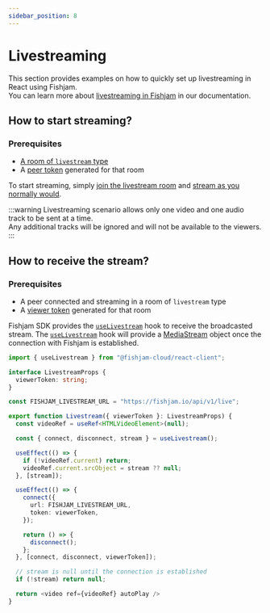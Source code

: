 ```yaml
---
sidebar_position: 8
---
```


# Livestreaming

This section provides examples on how to quickly set up livestreaming in React using Fishjam.  
You can learn more about [livestreaming in Fishjam](/livestreaming) in our documentation.

## How to start streaming?

### Prerequisites

- [A room of `livestream` type](/livestreaming)
- A [peer token](/glossary#peer-token) generated for that room

To start streaming, simply [join the livestream room](/react/connecting) and [stream as you normally would](/react/start-streaming).

:::warning
Livestreaming scenario allows only one video and one audio track to be sent at a time.  
Any additional tracks will be ignored and will not be available to the viewers.
:::

## How to receive the stream?

### Prerequisites

- A peer connected and streaming in a room of `livestream` type
- A [viewer token](/livestreaming) generated for that room

Fishjam SDK provides the [`useLivestream`](/api/web/functions/useLivestream) hook to receive the broadcasted stream.
The [`useLivestream`](/api/web/functions/useLivestream) hook will provide a [MediaStream](https://developer.mozilla.org/en-US/docs/Web/API/MediaStream) object once the connection with Fishjam is established.

```ts
import { useLivestream } from "@fishjam-cloud/react-client";

interface LivestreamProps {
  viewerToken: string;
}

const FISHJAM_LIVESTREAM_URL = "https://fishjam.io/api/v1/live";

export function Livestream({ viewerToken }: LivestreamProps) {
  const videoRef = useRef<HTMLVideoElement>(null);

  const { connect, disconnect, stream } = useLivestream();

  useEffect(() => {
    if (!videoRef.current) return;
    videoRef.current.srcObject = stream ?? null;
  }, [stream]);

  useEffect(() => {
    connect({
      url: FISHJAM_LIVESTREAM_URL,
      token: viewerToken,
    });

    return () => {
      disconnect();
    };
  }, [connect, disconnect, viewerToken]);

  // stream is null until the connection is established
  if (!stream) return null;

  return <video ref={videoRef} autoPlay />
}
```
